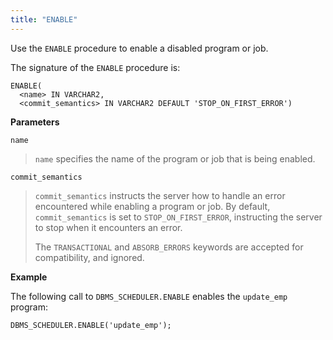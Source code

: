 ```yaml
---
title: "ENABLE"
---
```


<div id="dbms_scheduler_enable" class="registered_link"></div>

Use the `ENABLE` procedure to enable a disabled program or job.

The signature of the `ENABLE` procedure is:

```text
ENABLE(
  <name> IN VARCHAR2,
  <commit_semantics> IN VARCHAR2 DEFAULT 'STOP_ON_FIRST_ERROR')
```

**Parameters**

`name`

> `name` specifies the name of the program or job that is being enabled.

`commit_semantics`

> `commit_semantics` instructs the server how to handle an error encountered while enabling a program or job. By default, `commit_semantics` is set to `STOP_ON_FIRST_ERROR`, instructing the server to stop when it encounters an error.
>
> The `TRANSACTIONAL` and `ABSORB_ERRORS` keywords are accepted for compatibility, and ignored.

**Example**

The following call to `DBMS_SCHEDULER.ENABLE` enables the `update_emp` program:

```text
DBMS_SCHEDULER.ENABLE('update_emp');
```
